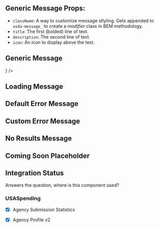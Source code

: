 
<Meta
    title="Messages"
    component={GenericMessage}
/>

## Generic Message Props:
 - `className`: A way to customize message stlyling. Gets appended to `usda-message_` to create a _modifier_ class in BEM methodology.
 - `title`: The first (bolded) line of text.
 - `description`: The second line of text.
 - `icon`: An icon to display above the text.

## Generic Message
<Canvas>
    <Story name='Generic Message'>
        <GenericMessage
            className="your-class"
            title="Your title"
            description="Custom description here."
            icon={<FontAwesomeIcon icon="pencil-alt" />} />
    </Story>
</Canvas>

<ArgsTable of={GenericMessage} />

## Loading Message
<Canvas>
    <Story name='Loading Message'>
        <LoadingMessage />
    </Story>
</Canvas>

## Default Error Message
<Canvas>
    <Story name='Error Message'>
        <ErrorMessage />
    </Story>
</Canvas>

<ArgsTable of={ErrorMessage} />

## Custom Error Message
<Canvas>
    <Story name='Custom Error Message'>
        <ErrorMessage title="Your title" description="Custom error message here." />
    </Story>
</Canvas>

## No Results Message
<Canvas>
    <Story name='No Results Message'>
        <NoResultsMessage />
    </Story>
</Canvas>

## Coming Soon Placeholder
<Canvas>
    <Story name="Coming Soon Placeholder">
        <ComingSoon />
    </Story>
</Canvas>

## Integration Status
Answers the question, where is this component used?

### USASpending
- [x] Agency Submission Statistics
- [x] Agency Profile v2

